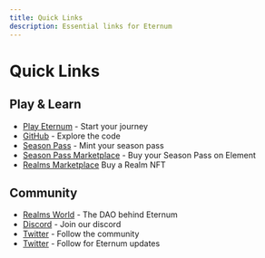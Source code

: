 ```yaml
---
title: Quick Links
description: Essential links for Eternum
---
```


# Quick Links

## Play & Learn

- [Play Eternum](https://eternum.realms.world/) - Start your journey
- [GitHub](https://github.com/BibliothecaDAO/eternum) - Explore the code
- [Season Pass](https://empire.realms.world/) - Mint your season pass
- [Season Pass Marketplace](https://element.market/starknet) - Buy your Season Pass on Element
- [Realms Marketplace](https://market.realms.world/) Buy a Realm NFT

## Community

- [Realms World](https://realms.world/) - The DAO behind Eternum
- [Discord](https://discord.gg/realmsworld) - Join our discord
- [Twitter](https://x.com/LootRealms) - Follow the community
- [Twitter](https://x.com/RealmsEternum) - Follow for Eternum updates
